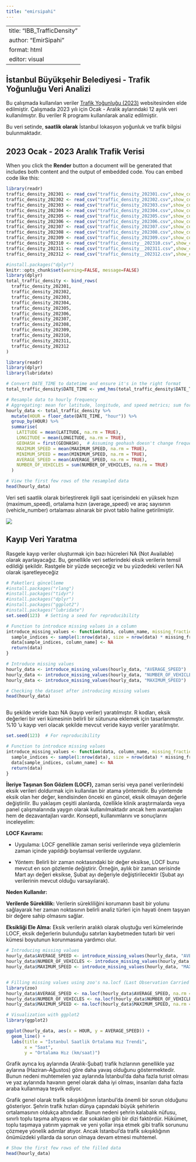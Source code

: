 ---
title: "emirsipahi"
---

---
title: "IBB_TrafficDensity"
author: "EmirSipahi"
format: html
editor: visual
---

## İstanbul Büyükşehir Belediyesi - Trafik Yoğunluğu Veri Analizi

Bu çalışmada kullanılan veriler [Trafik Yoğunluğu (2023)](https://data.ibb.gov.tr/dataset/hourly-traffic-density-data-set) websitesinden elde edilmiştir. Çalışmada 2023 yılı için Ocak - Aralık aylarındaki 12 aylık veri kullanılmıştır. Bu veriler R programı kullanılarak analiz edilmiştir.

Bu veri setinde, **saatlik olarak** İstanbul lokasyon yoğunluk ve trafik bilgisi bulunmaktadır.

## 2023 Ocak - 2023 Aralık Trafik Verisi

When you click the **Render** button a document will be generated that includes both content and the output of embedded code. You can embed code like this:

```{r}
library(readr)
traffic_density_202301 <- read_csv("traffic_density_202301.csv",show_col_types =FALSE)
traffic_density_202302 <- read_csv("traffic_density_202302.csv",show_col_types =FALSE)
traffic_density_202303 <- read_csv("traffic_density_202303.csv",show_col_types =FALSE)
traffic_density_202304 <- read_csv("traffic_density_202304.csv",show_col_types =FALSE)
traffic_density_202305 <- read_csv("traffic_density_202305.csv",show_col_types =FALSE)
traffic_density_202306 <- read_csv("traffic_density_202306.csv",show_col_types =FALSE)
traffic_density_202307 <- read_csv("traffic_density_202307.csv",show_col_types =FALSE)
traffic_density_202308 <- read_csv("traffic_density_202308.csv",show_col_types =FALSE)
traffic_density_202309 <- read_csv("traffic_density_202309.csv",show_col_types =FALSE)
traffic_density_202310 <- read_csv("traffic_density__202310.csv",show_col_types =FALSE)
traffic_density_202311 <- read_csv("traffic_density__202311.csv",show_col_types =FALSE)
traffic_density_202312 <- read_csv("traffic_density__202312.csv",show_col_types =FALSE)
```



```{r}
#install.packages("dplyr")
knitr::opts_chunk$set(warning=FALSE, message=FALSE)
library(dplyr)
total_traffic_density <- bind_rows(
  traffic_density_202301,
  traffic_density_202302,
  traffic_density_202303,
  traffic_density_202304,
  traffic_density_202305,
  traffic_density_202306,
  traffic_density_202307,
  traffic_density_202308,
  traffic_density_202309,
  traffic_density_202310,
  traffic_density_202311,
  traffic_density_202312
)

```


```{r}
library(readr)
library(dplyr)
library(lubridate)

# Convert DATE_TIME to datetime and ensure it's in the right format
total_traffic_density$DATE_TIME <- ymd_hms(total_traffic_density$DATE_TIME)

# Resample data to hourly frequency
# Aggregating: mean for latitude, longitude, and speed metrics; sum for number of vehicles
hourly_data <- total_traffic_density %>%
  mutate(HOUR = floor_date(DATE_TIME, "hour")) %>%
  group_by(HOUR) %>%
  summarise(
    LATITUDE = mean(LATITUDE, na.rm = TRUE),
    LONGITUDE = mean(LONGITUDE, na.rm = TRUE),
    GEOHASH = first(GEOHASH),  # Assuming geohash doesn't change frequently
    MAXIMUM_SPEED = mean(MAXIMUM_SPEED, na.rm = TRUE),
    MINIMUM_SPEED = mean(MINIMUM_SPEED, na.rm = TRUE),
    AVERAGE_SPEED = mean(AVERAGE_SPEED, na.rm = TRUE),
    NUMBER_OF_VEHICLES = sum(NUMBER_OF_VEHICLES, na.rm = TRUE)
  )

# View the first few rows of the resampled data
head(hourly_data)

```

Veri seti saatlik olarak birleştirerek ilgili saat içerisindeki en yüksek hızın (maximum_speed), ortalama hızın (average_speed) ve araç sayısının (vehicle_number) ortalaması alınarak bir pivot tablo haline getirilmiştir.

![](images/image-1983167887.png)

## Kayıp Veri Yaratma

Rasgele kayıp veriler oluşturmak için bazı hücreleri NA (Not Available) olarak ayarlayacağız. Bu, genellikle veri setlerindeki eksik verilerin temsil edildiği şekildir. Rastgele bir yüzde seçeceğiz ve bu yüzdedeki verileri NA olarak işaretleyeceğiz

```{r}
# Paketleri güncelleme
#install.packages("rlang")
#install.packages("tidyr")
#install.packages("dplyr")
#install.packages("ggplot2")
#install.packages("lubridate")
set.seed(123)  # Setting a seed for reproducibility

# Function to introduce missing values in a column
introduce_missing_values <- function(data, column_name, missing_fraction = 0.1) {
  sample_indices <- sample(1:nrow(data), size = nrow(data) * missing_fraction)
  data[sample_indices, column_name] <- NA
  return(data)
}

# Introduce missing values
hourly_data <- introduce_missing_values(hourly_data, "AVERAGE_SPEED")
hourly_data <- introduce_missing_values(hourly_data, "NUMBER_OF_VEHICLES")
hourly_data <- introduce_missing_values(hourly_data, "MAXIMUM_SPEED")

# Checking the dataset after introducing missing values
head(hourly_data)



```

Bu şekilde veride bazı NA (kayıp veriler) yaratılmıştır. R kodları, eksik değerleri bir veri kümesinin belirli bir sütununa eklemek için tasarlanmıştır. %10 'u kayıp veri olacak şekilde mevcut veride kayıp veriler yaratılmıştır.

```{r}
set.seed(123)  # For reproducibility

# Function to introduce missing values
introduce_missing_values <- function(data, column_name, missing_fraction = 0.1) {
  sample_indices <- sample(1:nrow(data), size = nrow(data) * missing_fraction)
  data[sample_indices, column_name] <- NA
  return(data)
}

```

**İleriye Taşınan Son Gözlem (LOCF),** zaman serisi veya panel verilerindeki eksik verileri doldurmak için kullanılan bir atama yöntemidir. Bu yöntemde eksik olan her değer, kendisinden önceki en güncel, eksik olmayan değerle değiştirilir. Bu yaklaşım çeşitli alanlarda, özellikle klinik araştırmalarda veya panel çalışmalarında yaygın olarak kullanılmaktadır ancak hem avantajları hem de dezavantajları vardır. Konsepti, kullanımlarını ve sonuçlarını inceleyelim:

**LOCF Kavramı:**

-   Uygulama: LOCF genellikle zaman serisi verilerinde veya gözlemlerin zaman içinde yapıldığı boylamsal verilerde uygulanır.

-   Yöntem: Belirli bir zaman noktasındaki bir değer eksikse, LOCF bunu mevcut en son gözlemle değiştirir. Örneğin, aylık bir zaman serisinde Mart ayı değeri eksikse, Şubat ayı değeriyle değiştirilecektir (Şubat ayı verilerinin mevcut olduğu varsayılarak).

**Neden Kullanılır:**

**Verilerde Süreklilik:** Verilerin sürekliliğini korumanın basit bir yolunu sağlayarak her zaman noktasının belirli analiz türleri için hayati önem taşıyan bir değere sahip olmasını sağlar.

**Eksikliği Ele Alma:** Eksik verilerin aralıklı olarak oluştuğu veri kümelerinde LOCF, eksik değerlerin bulunduğu satırları kaybetmeden tutarlı bir veri kümesi boyutunun korunmasına yardımcı olur.

```{r}

# Introducing missing values
hourly_data$AVERAGE_SPEED <- introduce_missing_values(hourly_data, "AVERAGE_SPEED", 0.1)$AVERAGE_SPEED
hourly_data$NUMBER_OF_VEHICLES <- introduce_missing_values(hourly_data, "NUMBER_OF_VEHICLES", 0.1)$NUMBER_OF_VEHICLES
hourly_data$MAXIMUM_SPEED <- introduce_missing_values(hourly_data, "MAXIMUM_SPEED", 0.1)$MAXIMUM_SPEED



```

```{r}
# Filling missing values using zoo's na.locf (Last Observation Carried Forward)
library(zoo)
hourly_data$AVERAGE_SPEED <- na.locf(hourly_data$AVERAGE_SPEED, na.rm = FALSE)
hourly_data$NUMBER_OF_VEHICLES <- na.locf(hourly_data$NUMBER_OF_VEHICLES, na.rm = FALSE)
hourly_data$MAXIMUM_SPEED <- na.locf(hourly_data$MAXIMUM_SPEED, na.rm = FALSE)


```

```{r}

# Visualization with ggplot2
library(ggplot2)

ggplot(hourly_data, aes(x = HOUR, y = AVERAGE_SPEED)) +
  geom_line() +
  labs(title = "İstanbul Saatlik Ortalama Hız Trendi",
       x = "Saat",
       y = "Ortalama Hız (km/saat)")

```

Grafik ayrıca kış aylarında (Aralık-Şubat) trafik hızlarının genellikle yaz aylarına (Haziran-Ağustos) göre daha yavaş olduğunu göstermektedir. Bunun nedeni muhtemelen yaz aylarında İstanbul'da daha fazla turist olması ve yaz aylarında havanın genel olarak daha iyi olması, insanları daha fazla araba kullanmaya teşvik ediyor.

Grafik genel olarak trafik sıkışıklığının İstanbul'da önemli bir sorun olduğunu gösteriyor. Şehrin trafik hızları dünya çapındaki büyük şehirlerin ortalamasının oldukça altındadır. Bunun nedeni şehrin kalabalık nüfusu, sınırlı toplu taşıma altyapısı ve dar sokakları gibi bir dizi faktördür. Hükümet, toplu taşımaya yatırım yapmak ve yeni yollar inşa etmek gibi trafik sorununu çözmeye yönelik adımlar atıyor. Ancak İstanbul'da trafik sıkışıklığının önümüzdeki yıllarda da sorun olmaya devam etmesi muhtemel.

```{r}

# Show the first few rows of the filled data
head(hourly_data)
```